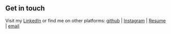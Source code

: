 ## Get in touch

Visit my [LinkedIn](https://www.linkedin.com/in/jeff-rowland-developer/) or find me on other platforms: [github](https://github.com/jrowla2) | [Instagram](https://www.instagram.com/jeff_in_the_exit/) | [Resume](https://docs.google.com/document/d/1Oypq4EZSOBFQIV4zudorrNOwa_ov5huw1K9AsHxeHzI/edit?usp=sharing) | [email](jrowla2@gmail.com)
